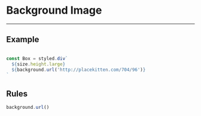 
# Background Image

---

## Example

<Image />

```js
const Box = styled.div`
  ${size.height.large}
  ${background.url('http://placekitten.com/704/96')}
`
```

## Rules

```js
background.url()
```
